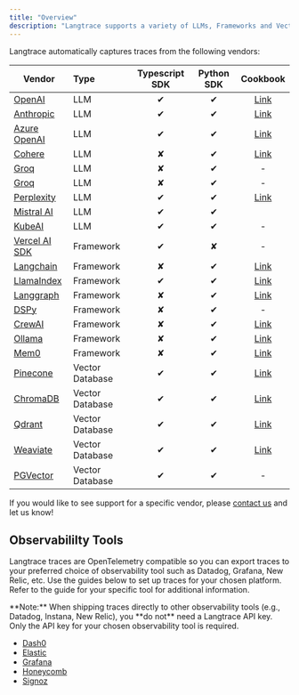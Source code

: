 ```yaml
---
title: "Overview"
description: "Langtrace supports a variety of LLMs, Frameworks and Vector databases."
---
```


Langtrace automatically captures traces from the following vendors:

| Vendor                                                              | Type            | Typescript SDK | Python SDK |                                                         Cookbook                                                          |
| ------------------------------------------------------------------- | :-------------- | :------------: | :--------: | :-----------------------------------------------------------------------------------------------------------------------: |
| [OpenAI](/supported-integrations/llm-tools/openai)                  | LLM             |    &#x2714;    |  &#x2714;  |    [Link](https://github.com/Scale3-Labs/langtrace-recipes/blob/main/integrations/language-model/openai/starter.ipynb)    |
| [Anthropic](/supported-integrations/llm-tools/anthropic)            | LLM             |    &#x2714;    |  &#x2714;  |  [Link](https://github.com/Scale3-Labs/langtrace-recipes/blob/main/integrations/language-model/anthropic/starter.ipynb)   |
| [Azure OpenAI](/supported-integrations/llm-tools/azure-openai)      | LLM             |    &#x2714;    |  &#x2714;  | [Link](https://github.com/Scale3-Labs/langtrace-recipes/blob/main/integrations/language-model/azure-openai/starter.ipynb) |
| [Cohere](/supported-integrations/llm-tools/cohere)                  | LLM             |    &#x2718;    |  &#x2714;  |    [Link](https://github.com/Scale3-Labs/langtrace-recipes/blob/main/integrations/language-model/cohere/starter.ipynb)    |
| [Groq](/supported-integrations/llm-tools/groq)                      | LLM             |    &#x2718;    |  &#x2714;  |                                                             -                                                             |
| [Groq](/supported-integrations/llm-tools/gemini)                    | LLM             |    &#x2718;    |  &#x2714;  |                                                             -                                                             |
| [Perplexity](/supported-integrations/llm-tools/perplexity)          | LLM             |    &#x2714;    |  &#x2714;  |      [Link](https://github.com/Scale3-Labs/langtrace-recipes/blob/main/integrations/tools/perplexity/starter.ipynb)       |
| [Mistral AI](/supported-integrations/llm-tools/mistral-ai)          | LLM             |    &#x2714;    |  &#x2714;  |                                                                                                                           |
| [KubeAI](/supported-integrations/llm-tools/kubeai)                  | LLM             |    &#x2714;    |  &#x2714;  |                                                             -                                                             |
| [Vercel AI SDK](/supported-integrations/llm-frameworks/vercelaisdk) | Framework       |    &#x2714;    |  &#x2718;  |                                                             -                                                             |
| [Langchain](/supported-integrations/llm-frameworks/langchain)       | Framework       |    &#x2718;    |  &#x2714;  |   [Link](https://github.com/Scale3-Labs/langtrace-recipes/blob/main/integrations/llm-framework/langchain/starter.ipynb)   |
| [LlamaIndex](/supported-integrations/llm-frameworks/llamaindex)     | Framework       |    &#x2714;    |  &#x2714;  |  [Link](https://github.com/Scale3-Labs/langtrace-recipes/blob/main/integrations/llm-framework/llamaindex/starter.ipynb)   |
| [Langgraph](/supported-integrations/llm-frameworks/langchain)       | Framework       |    &#x2718;    |  &#x2714;  |   [Link](https://github.com/Scale3-Labs/langtrace-recipes/blob/main/integrations/llm-framework/langchain/starter.ipynb)   |
| [DSPy](/supported-integrations/llm-frameworks/dspy)                 | Framework       |    &#x2718;    |  &#x2714;  |                                                             -                                                             |
| [CrewAI](/supported-integrations/llm-frameworks/crewai)             | Framework       |    &#x2718;    |  &#x2714;  |    [Link](https://github.com/Scale3-Labs/langtrace-recipes/blob/main/integrations/llm-framework/crewai/starter.ipynb)     |
| [Ollama](/supported-integrations/llm-tools/ollama)                  | Framework       |    &#x2718;    |  &#x2714;  |   [Link](https://github.com/Scale3-Labs/langtrace-recipes/blob/main/integrations/tools/ollama/ollama-fashionista.ipynb)   |
| [Mem0](/supported-integrations/llm-frameworks/mem0)                 | Framework       |    &#x2718;    |  &#x2714;  |      [Link](https://github.com/Scale3-Labs/langtrace-python-sdk/blob/main/src/examples/embedchain_example/simple.py)      |
| [Pinecone](/supported-integrations/vector-stores/pinecone)          | Vector Database |    &#x2714;    |  &#x2714;  |     [Link](https://github.com/Scale3-Labs/langtrace-recipes/blob/main/integrations/vector-db/pinecone/starter.ipynb)      |
| [ChromaDB](/supported-integrations/vector-stores/chromadb)          | Vector Database |    &#x2714;    |  &#x2714;  |     [Link ](https://github.com/Scale3-Labs/langtrace-recipes/blob/main/integrations/vector-db/chromadb/starter.ipynb)     |
| [Qdrant](/supported-integrations/vector-stores/qdrant)              | Vector Database |    &#x2714;    |  &#x2714;  |      [Link](https://github.com/Scale3-Labs/langtrace-recipes/blob/main/integrations/vector-db/qdrant/starter.ipynb)       |
| [Weaviate](/supported-integrations/vector-stores/weaviate)          | Vector Database |    &#x2714;    |  &#x2714;  |     [Link](https://github.com/Scale3-Labs/langtrace-recipes/blob/main/integrations/vector-db/weaviate/starter.ipynb)      |
| [PGVector](https://github.com/pgvector/pgvector/)                   | Vector Database |    &#x2714;    |  &#x2714;  |                                                             -                                                             |

If you would like to see support for a specific vendor, please [contact us](https://calendar.app.google/Go5gXNPcqZjAY4i47) and let us know!

## Observabililty Tools

Langtrace traces are OpenTelemetry compatible so you can export traces to your preferred choice of observability tool such as Datadog, Grafana, New Relic, etc. Use the guides below to set up traces for your chosen platform. Refer to the guide for your specific tool for additional information.

<Note>
  **Note:** When shipping traces directly to other observability tools (e.g.,
  Datadog, Instana, New Relic), you **do not** need a Langtrace API key. Only the API key
  for your chosen observability tool is required.
</Note>

- [Dash0](supported-integrations/observability-tools/dash0.mdx)
- [Elastic](supported-integrations/observability-tools/elastic.mdx)
- [Grafana](supported-integrations/observability-tools/grafana.mdx)
- [Honeycomb](supported-integrations/observability-tools/honeycomb.mdx)
- [Signoz](supported-integrations/observability-tools/signoz.mdx)
